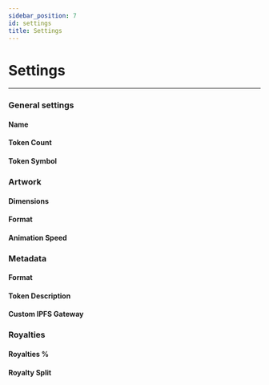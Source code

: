 ```yaml
---
sidebar_position: 7
id: settings
title: Settings
---
```


# Settings

---

### General settings
#### Name
#### Token Count
#### Token Symbol

### Artwork
#### Dimensions
#### Format
#### Animation Speed

### Metadata
#### Format
#### Token Description
#### Custom IPFS Gateway

### Royalties
#### Royalties %
#### Royalty Split
